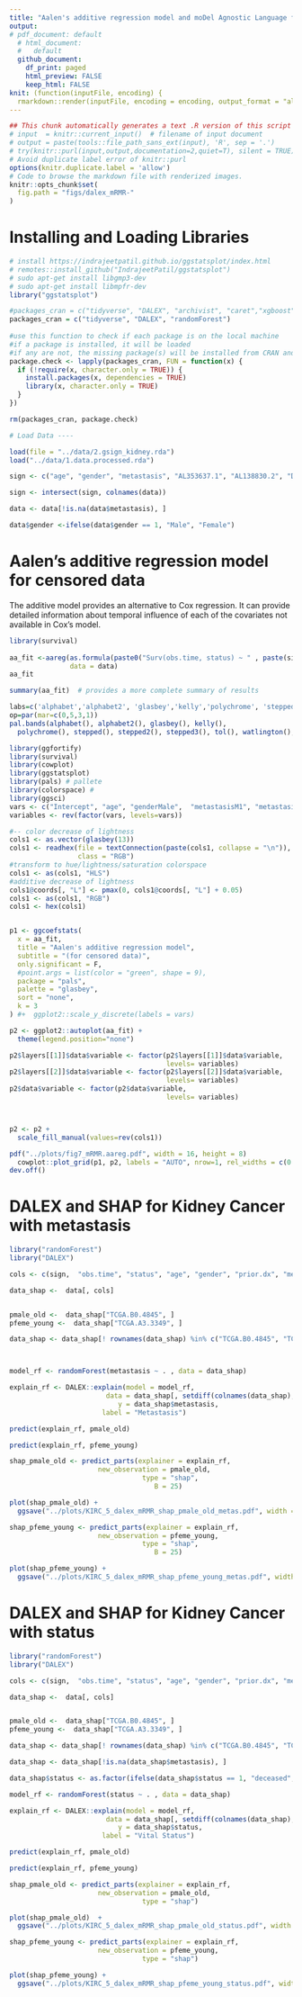 ```yaml
---
title: "Aalen's additive regression model and moDel Agnostic Language for Exploration and eXplanation (DALEX)"
output:
# pdf_document: default
  # html_document: 
  #   default
  github_document: 
    df_print: paged
    html_preview: FALSE
    keep_html: FALSE
knit: (function(inputFile, encoding) {
  rmarkdown::render(inputFile, encoding = encoding, output_format = "all") })      
---
```


  
```r
## This chunk automatically generates a text .R version of this script when running within knitr.
# input  = knitr::current_input()  # filename of input document
# output = paste(tools::file_path_sans_ext(input), 'R', sep = '.')
# try(knitr::purl(input,output,documentation=2,quiet=T), silent = TRUE)
# Avoid duplicate label error of knitr::purl
options(knitr.duplicate.label = 'allow')
# Code to browse the markdown file with renderized images.
knitr::opts_chunk$set(
  fig.path = "figs/dalex_mRMR-"
)
```


# Installing and Loading Libraries            


```r

# install https://indrajeetpatil.github.io/ggstatsplot/index.html
# remotes::install_github("IndrajeetPatil/ggstatsplot")
# sudo apt-get install libgmp3-dev
# sudo apt-get install libmpfr-dev
library("ggstatsplot")

#packages_cran = c("tidyverse", "DALEX", "archivist", "caret","xgboost")
packages_cran = c("tidyverse", "DALEX", "randomForest")
  
#use this function to check if each package is on the local machine
#if a package is installed, it will be loaded
#if any are not, the missing package(s) will be installed from CRAN and loaded
package.check <- lapply(packages_cran, FUN = function(x) {
  if (!require(x, character.only = TRUE)) {
    install.packages(x, dependencies = TRUE)
    library(x, character.only = TRUE)
  }
})

rm(packages_cran, package.check)

```

```r
# Load Data ---- 

load(file = "../data/2.gsign_kidney.rda")
load("../data/1.data.processed.rda")

sign <- c("age", "gender", "metastasis", "AL353637.1", "AL138830.2", "DPP6", "FOXJ1", "HHLA2", "MICG", "LIMCH1", "VSX1")

sign <- intersect(sign, colnames(data))

data <- data[!is.na(data$metastasis), ]

data$gender <-ifelse(data$gender == 1, "Male", "Female")
```


# Aalen's additive regression model for censored data

The additive model provides an alternative to Cox regression. It can provide detailed information about temporal influence of each of the covariates not available in Cox's model.


```r
library(survival)
  
aa_fit <-aareg(as.formula(paste0("Surv(obs.time, status) ~ " , paste(sign, collapse= " + "))),
               data = data)
aa_fit

```


```r
summary(aa_fit)  # provides a more complete summary of results
```

```r
labs=c('alphabet','alphabet2', 'glasbey','kelly','polychrome', 'stepped', 'stepped2', 'stepped3', 'tol', 'watlington')
op=par(mar=c(0,5,3,1))
pal.bands(alphabet(), alphabet2(), glasbey(), kelly(),
  polychrome(), stepped(), stepped2(), stepped3(), tol(), watlington(), labels=labs, show.names=FALSE)
```


```r
library(ggfortify)
library(survival)
library(cowplot)
library(ggstatsplot)
library(pals) # pallete
library(colorspace) # 
library(ggsci)
vars <- c("Intercept", "age", "genderMale",  "metastasisM1", "metastasisMX",  "AL353637.1", "AL138830.2", "DPP6", "FOXJ1", "HHLA2", "MICG", "LIMCH1", "VSX1")
variables <- rev(factor(vars, levels=vars))

#-- color decrease of lightness
cols1 <- as.vector(glasbey(13))
cols1 <- readhex(file = textConnection(paste(cols1, collapse = "\n")),
                 class = "RGB")
#transform to hue/lightness/saturation colorspace
cols1 <- as(cols1, "HLS")
#additive decrease of lightness
cols1@coords[, "L"] <- pmax(0, cols1@coords[, "L"] + 0.05)
cols1 <- as(cols1, "RGB")
cols1 <- hex(cols1)


p1 <- ggcoefstats(
  x = aa_fit,
  title = "Aalen's additive regression model",
  subtitle = "(for censored data)",
  only.significant = F,
  #point.args = list(color = "green", shape = 9),
  package = "pals",
  palette = "glasbey",
  sort = "none", 
  k = 3
) #+  ggplot2::scale_y_discrete(labels = vars) 

p2 <- ggplot2::autoplot(aa_fit) +
  theme(legend.position="none")

p2$layers[[1]]$data$variable <- factor(p2$layers[[1]]$data$variable,
                                       levels= variables)
p2$layers[[2]]$data$variable <- factor(p2$layers[[2]]$data$variable,
                                       levels= variables)
p2$data$variable <- factor(p2$data$variable,
                                       levels= variables)



p2 <- p2 +
  scale_fill_manual(values=rev(cols1))

pdf("../plots/fig7_mRMR.aareg.pdf", width = 16, height = 8)
  cowplot::plot_grid(p1, p2, labels = "AUTO", nrow=1, rel_widths = c(0.7,1))
dev.off()

```


# DALEX and SHAP for Kidney Cancer with metastasis

```r

library("randomForest")
library("DALEX")

cols <- c(sign,  "obs.time", "status", "age", "gender", "prior.dx", "metastasis")

data_shap <-  data[, cols] 


pmale_old <-  data_shap["TCGA.B0.4845", ]
pfeme_young <-  data_shap["TCGA.A3.3349", ]

data_shap <- data_shap[! rownames(data_shap) %in% c("TCGA.B0.4845", "TCGA.A3.3349"), ]



model_rf <- randomForest(metastasis ~ . , data = data_shap)

explain_rf <- DALEX::explain(model = model_rf,  
                        data = data_shap[, setdiff(colnames(data_shap), "metastasis")],
                           y = data_shap$metastasis, 
                       label = "Metastasis")

```

```r
predict(explain_rf, pmale_old)
```

```r
predict(explain_rf, pfeme_young)
```



```r
shap_pmale_old <- predict_parts(explainer = explain_rf, 
                      new_observation = pmale_old, 
                                 type = "shap",
                                    B = 25)

plot(shap_pmale_old) +
  ggsave("../plots/KIRC_5_dalex_mRMR_shap_pmale_old_metas.pdf", width = 14, height = 9, units = c("in"))
```


```r
shap_pfeme_young <- predict_parts(explainer = explain_rf, 
                      new_observation = pfeme_young, 
                                 type = "shap",
                                    B = 25)

plot(shap_pfeme_young) +
  ggsave("../plots/KIRC_5_dalex_mRMR_shap_pfeme_young_metas.pdf", width = 14, height = 9, units = c("in"))
```


# DALEX and SHAP for Kidney Cancer with status



```r

library("randomForest")
library("DALEX")

cols <- c(sign,  "obs.time", "status", "age", "gender", "prior.dx", "metastasis")

data_shap <-  data[, cols]


pmale_old <-  data_shap["TCGA.B0.4845", ]
pfeme_young <-  data_shap["TCGA.A3.3349", ]

data_shap <- data_shap[! rownames(data_shap) %in% c("TCGA.B0.4845", "TCGA.A3.3349"), ]

data_shap <- data_shap[!is.na(data_shap$metastasis), ]

data_shap$status <- as.factor(ifelse(data_shap$status == 1, "deceased", "alive")) 

model_rf <- randomForest(status ~ . , data = data_shap)

explain_rf <- DALEX::explain(model = model_rf,  
                        data = data_shap[, setdiff(colnames(data_shap), "status")],
                           y = data_shap$status, 
                       label = "Vital Status")

```


```r
predict(explain_rf, pmale_old)
```

```r
predict(explain_rf, pfeme_young)
```



```r
shap_pmale_old <- predict_parts(explainer = explain_rf, 
                      new_observation = pmale_old, 
                                 type = "shap")

plot(shap_pmale_old)  +
  ggsave("../plots/KIRC_5_dalex_mRMR_shap_pmale_old_status.pdf", width = 14, height = 9, units = c("in"))
```


```r
shap_pfeme_young <- predict_parts(explainer = explain_rf, 
                      new_observation = pfeme_young, 
                                 type = "shap")

plot(shap_pfeme_young) +
  ggsave("../plots/KIRC_5_dalex_mRMR_shap_pfeme_young_status.pdf", width = 14, height = 9, units = c("in"))
```

